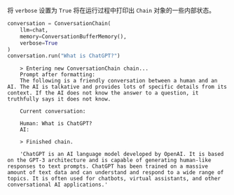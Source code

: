 将 `verbose` 设置为 `True` 将在运行过程中打印出 `Chain` 对象的一些内部状态。

```python
conversation = ConversationChain(
    llm=chat,
    memory=ConversationBufferMemory(),
    verbose=True
)
conversation.run("What is ChatGPT?")
```

<CodeOutputBlock lang="python">

```
    > Entering new ConversationChain chain...
    Prompt after formatting:
    The following is a friendly conversation between a human and an AI. The AI is talkative and provides lots of specific details from its context. If the AI does not know the answer to a question, it truthfully says it does not know.

    Current conversation:

    Human: What is ChatGPT?
    AI:

    > Finished chain.

    'ChatGPT is an AI language model developed by OpenAI. It is based on the GPT-3 architecture and is capable of generating human-like responses to text prompts. ChatGPT has been trained on a massive amount of text data and can understand and respond to a wide range of topics. It is often used for chatbots, virtual assistants, and other conversational AI applications.'
```

</CodeOutputBlock>

